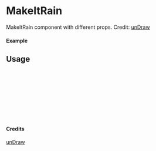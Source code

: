 
<Meta of={MakeItRain} title="unDraw/MakeItRain" />

# MakeItRain

MakeItRain component with different props.
Credit: [unDraw](https://undraw.co/illustrations)

#### Example

<Canvas of={MakeItRain.Primary} />

## Usage

```ts
import { MakeItRain } from "yadl-ui";

const Example = () => {
  return (
      <MakeItRain />
  );
};

export default Example;
```

#### Credits
[unDraw](https://undraw.co/illustrations)
